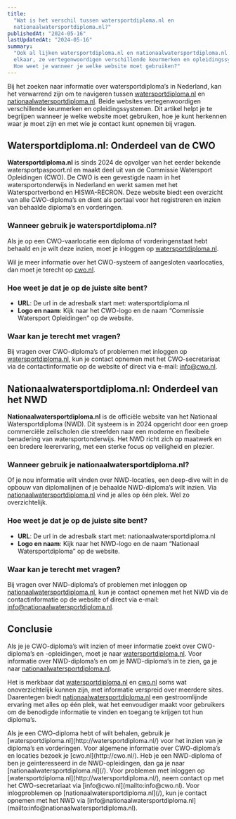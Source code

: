 ```yaml
---
title:
  "Wat is het verschil tussen watersportdiploma.nl en
  nationaalwatersportdiploma.nl?"
publishedAt: "2024-05-16"
lastUpdatedAt: "2024-05-16"
summary:
  "Ook al lijken watersportdiploma.nl en nationaalwatersportdiploma.nl op
  elkaar, ze vertegenwoordigen verschillende keurmerken en opleidingssystemen.
  Hoe weet je wanneer je welke website moet gebruiken?"
---
```


Bij het zoeken naar informatie over watersportdiploma’s in Nederland, kan het
verwarrend zijn om te navigeren tussen
[watersportdiploma.nl](http://watersportdiploma.nl/) en
[nationaalwatersportdiploma.nl](/). Beide websites vertegenwoordigen
verschillende keurmerken en opleidingssystemen. Dit artikel helpt je te
begrijpen wanneer je welke website moet gebruiken, hoe je kunt herkennen waar je
moet zijn en met wie je contact kunt opnemen bij vragen.

## Watersportdiploma.nl: Onderdeel van de CWO

**Watersportdiploma.nl** is sinds 2024 de opvolger van het eerder bekende
watersportpaspoort.nl en maakt deel uit van de Commissie Watersport Opleidingen
(CWO). De CWO is een gevestigde naam in het watersportonderwijs in Nederland en
werkt samen met het Watersportverbond en HISWA-RECRON. Deze website biedt een
overzicht van alle CWO-diploma’s en dient als portaal voor het registreren en
inzien van behaalde diploma’s en vorderingen.

### Wanneer gebruik je watersportdiploma.nl?

Als je op een CWO-vaarlocatie een diploma of vorderingenstaat hebt behaald en je
wilt deze inzien, moet je inloggen op
[watersportdiploma.nl](http://watersportdiploma.nl/).

Wil je meer informatie over het CWO-systeem of aangesloten vaarlocaties, dan
moet je terecht op [cwo.nl](http://cwo.nl/).

### Hoe weet je dat je op de juiste site bent?

- **URL**: De url in de adresbalk start met: watersportdiploma.nl
- **Logo en naam**: Kijk naar het CWO-logo en de naam “Commissie Watersport
  Opleidingen” op de website.

### Waar kan je terecht met vragen?

Bij vragen over CWO-diploma’s of problemen met inloggen op
[watersportdiploma.nl](http://watersportdiploma.nl/), kun je contact opnemen met
het CWO-secretariaat via de contactinformatie op de website of direct via
e-mail: [info@cwo.nl](mailto:info@cwo.nl).

## Nationaalwatersportdiploma.nl: Onderdeel van het NWD

**Nationaalwatersportdiploma.nl** is de officiële website van het Nationaal
Watersportdiploma (NWD). Dit systeem is in 2024 opgericht door een groep
commerciële zeilscholen die streefden naar een moderne en flexibele benadering
van watersportonderwijs. Het NWD richt zich op maatwerk en een bredere
leerervaring, met een sterke focus op veiligheid en plezier.

### Wanneer gebruik je nationaalwatersportdiploma.nl?

Of je nou informatie wilt vinden over NWD-locaties, een deep-dive wilt in de
opbouw van diplomalijnen of je behaalde NWD-diploma’s wilt inzien. Via
[nationaalwatersportdiploma.nl](/) vind je alles op één plek. Wel zo
overzichtelijk.

### Hoe weet je dat je op de juiste site bent?

- **URL**: De url in de adresbalk start met: nationaalwatersportdiploma.nl
- **Logo en naam**: Kijk naar het NWD-logo en de naam “Nationaal
  Watersportdiploma” op de website.

### Waar kan je terecht met vragen?

Bij vragen over NWD-diploma’s of problemen met inloggen op
[nationaalwatersportdiploma.nl](http://watersportdiploma.nl/), kun je contact
opnemen met het NWD via de contactinformatie op de website of direct via e-mail:
info@nationaalwatersportdiploma.nl.

## Conclusie

Als je je CWO-diploma’s wilt inzien of meer informatie zoekt over CWO-diploma’s
en -opleidingen, moet je naar
[watersportdiploma.nl](http://watersportdiploma.nl/). Voor informatie over
NWD-diploma’s en om je NWD-diploma’s in te zien, ga je naar
[nationaalwatersportdiploma.nl](/).

Het is merkbaar dat [watersportdiploma.nl](http://watersportdiploma.nl/) en
[cwo.nl](http://cwo.nl/) soms wat onoverzichtelijk kunnen zijn, met informatie
verspreid over meerdere sites. Daarentegen biedt
[nationaalwatersportdiploma.nl](/) een gestroomlijnde ervaring met alles op één
plek, wat het eenvoudiger maakt voor gebruikers om de benodigde informatie te
vinden en toegang te krijgen tot hun diploma’s.

 <dl className="divide-y divide-gray-900/10 rounded-lg border border-gray-900/10">
<Faq question="Hoe weet ik of ik bij CWO of NWD moet zijn?">
Als je een CWO-diploma hebt of wilt behalen, gebruik je
[watersportdiploma.nl](http://watersportdiploma.nl/) voor het inzien van je
diploma’s en vorderingen. Voor algemene informatie over CWO-diploma’s en
locaties bezoek je [cwo.nl](http://cwo.nl/). Heb je een NWD-diploma of ben je
geïnteresseerd in de NWD-opleidingen, dan ga je naar
[nationaalwatersportdiploma.nl](/).
</Faq>

<Faq question="Ik heb een probleem met inloggen, wie kan ik contacteren?">
  Voor problemen met inloggen op
  [watersportdiploma.nl](http://watersportdiploma.nl/), neem contact op met het
  CWO-secretariaat via [info@cwo.nl](mailto:info@cwo.nl). Voor inlogproblemen op
  [nationaalwatersportdiploma.nl](/), kun je
  contact opnemen met het NWD via
  [info@nationaalwatersportdiploma.nl](mailto:info@nationaalwatersportdiploma.nl).
</Faq>
</dl>
